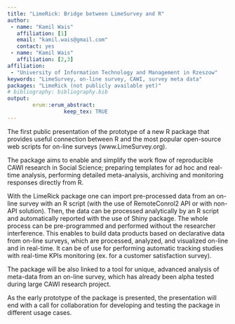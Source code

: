 ```yaml
---
title: "LimeRick: Bridge between LimeSurvey and R"
author:
 - name: "Kamil Wais"
   affiliation: [1]
   email: "kamil.wais@gmail.com"
   contact: yes
 - name: "Kamil Wais"
   affiliation: [2,3]
affiliation:
 - "University of Information Technology and Management in Rzeszow"
keywords: "LimeSurvey, on-line survey, CAWI, survey meta data"
packages: "LimeRick (not publicly available yet)"
# bibliography: bibliography.bib
output:  
        erum::erum_abstract:
                  keep_tex: TRUE
---
```


The first public presentation of the prototype of a new R package that
provides useful connection between R and the most popular open-source
web scripts for on-line surveys (www.LimeSurvey.org).

The package aims to enable and simplify the work flow of reproducible
CAWI research in Social Science; preparing templates for ad hoc and
real-time analysis, performing detailed meta-analysis, archiving and
monitoring responses directly from R.

With the LimeRick package one can import pre-processed data from an
on-line survey with an R script (with the use of RemoteConrol2 API or
with non-API solution). Then, the data can be processed analytically by
an R script and automatically reported with the use of Shiny package.
The whole process can be pre-programmed and performed without the
researcher interference. This enables to build data products based on
declarative data from on-line surveys, which are processed, analyzed,
and visualized on-line and in real-time. It can be of use for performing
automatic tracking studies with real-time KPIs monitoring (ex. for a
customer satisfaction survey).

The package will be also linked to a tool for unique, advanced analysis
of meta-data from an on-line survey, which has already been alpha tested
during large CAWI research project.

As the early prototype of the package is presented, the presentation
will end with a call for collaboration for developing and testing the
package in different usage cases.

<!--  -->
<!-- **References** -->
<!-- www.LimeSurvey.org -->
